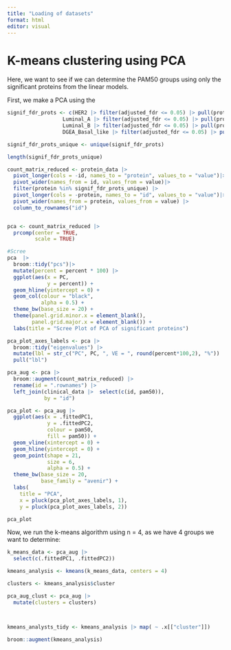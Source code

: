 ```yaml
---
title: "Loading of datasets"
format: html
editor: visual
---
```


# K-means clustering using PCA

Here, we want to see if we can determine the PAM50 groups using only the significant proteins from the linear models.

First, we make a PCA using the

```r
signif_fdr_prots <- c(HER2 |> filter(adjusted_fdr <= 0.05) |> pull(protein),
                  Luminal_A |> filter(adjusted_fdr <= 0.05) |> pull(protein), 
                  Luminal_B |> filter(adjusted_fdr <= 0.05) |> pull(protein), 
                  DGEA_Basal_like |> filter(adjusted_fdr <= 0.05) |> pull(protein))

signif_fdr_prots_unique <- unique(signif_fdr_prots)

length(signif_fdr_prots_unique)
```

```r
count_matrix_reduced <- protein_data |>
  pivot_longer(cols = -id, names_to = "protein", values_to = "value")|>
  pivot_wider(names_from = id, values_from = value)|>
  filter(protein %in% signif_fdr_prots_unique) |>
  pivot_longer(cols = -protein, names_to = "id", values_to = "value")|>
  pivot_wider(names_from = protein, values_from = value) |>
  column_to_rownames("id")


pca <- count_matrix_reduced |>
  prcomp(center = TRUE,
         scale = TRUE) 

#Scree
pca  |>
  broom::tidy("pcs")|> 
  mutate(percent = percent * 100) |> 
  ggplot(aes(x = PC,
             y = percent)) +
  geom_hline(yintercept = 0) +
  geom_col(colour = "black",
           alpha = 0.5) +
  theme_bw(base_size = 20) +
  theme(panel.grid.minor.x = element_blank(),
        panel.grid.major.x = element_blank()) +
  labs(title = "Scree Plot of PCA of significant proteins")


```

```r
pca_plot_axes_labels <- pca |>
  broom::tidy("eigenvalues") |>
  mutate(lbl = str_c("PC", PC, ", VE = ", round(percent*100,2), "%")) |> 
  pull("lbl")
```

```r

pca_aug <- pca |>
  broom::augment(count_matrix_reduced) |>
  rename(id = ".rownames") |>
  left_join(clinical_data |>  select(c(id, pam50)),
            by = "id") 

pca_plot <- pca_aug |> 
  ggplot(aes(x = .fittedPC1,
             y = .fittedPC2,
             colour = pam50,
             fill = pam50)) +
  geom_vline(xintercept = 0) +
  geom_hline(yintercept = 0) +
  geom_point(shape = 21,
             size = 6,
             alpha = 0.5) +
  theme_bw(base_size = 20,
           base_family = "avenir") +
  labs(
    title = "PCA",
    x = pluck(pca_plot_axes_labels, 1),
    y = pluck(pca_plot_axes_labels, 2))

pca_plot

```

Now, we run the k-means algorithm using n = 4, as we have 4 groups we want to determine:

```r
k_means_data <- pca_aug |>
  select(c(.fittedPC1, .fittedPC2)) 

kmeans_analysis <- kmeans(k_means_data, centers = 4)

clusters <- kmeans_analysis$cluster

pca_aug_clust <- pca_aug |>
  mutate(clusters = clusters)



kmeans_analysts_tidy <- kmeans_analysis |> map( ~ .x[["cluster"]])

broom::augment(kmeans_analysis)
```
